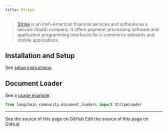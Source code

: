 ```yaml
---
title: Stripe
---
```


>[Stripe](https://stripe.com/en-ca) is an Irish-American financial services and software as a service (SaaS) company. It offers payment-processing software and application programming interfaces for e-commerce websites and mobile applications.


## Installation and Setup

See [setup instructions](/oss/python/integrations/document_loaders/stripe).

## Document Loader

See a [usage example](/oss/python/integrations/document_loaders/stripe).

```python
from langchain_community.document_loaders import StripeLoader
```

---

<CardGroup cols={2}>
  <Card title="View Source" icon="eye" href="https://github.com/langchain-ai/docs/blob/main/src/oss/python/integrations/providers/stripe.mdx">
    See the source of this page on GitHub
  </Card>
  <Card title="Edit Source" icon="pen-to-square" href="https://github.com/langchain-ai/docs/edit/main/src/oss/python/integrations/providers/stripe.mdx">
    Edit the source of this page on GitHub
  </Card>
</CardGroup>
